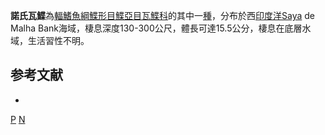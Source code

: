 {{Speciesbox
| taxon = Poecilopsetta normani
| status = NE
| status_system = IUCN3.1
| binomial_authority = [[Foroshchuk|Foroshchuk]] & [[Fedorov|Fedorov]], 1992
| synonyms = 
}}

'''諾氏瓦鰈'''為[[輻鰭魚綱|輻鰭魚綱]][[鰈形目|鰈形目]][[鰈亞目|鰈亞目]][[瓦鰈科|瓦鰈科]]的其中一[[種|種]]，分布於西[[印度洋|印度洋]]Saya de Malha Bank海域，棲息深度130-300公尺，體長可達15.5公分，棲息在底層水域，生活習性不明。

==参考文献==
*{{FishBase_species|genus=Poecilopsetta|species=normani|year=2014|month=3}}

{{taxonbar}}
[[Category:1992年描述的鱼类|P]]
[[Category:瓦鰈屬|N]]